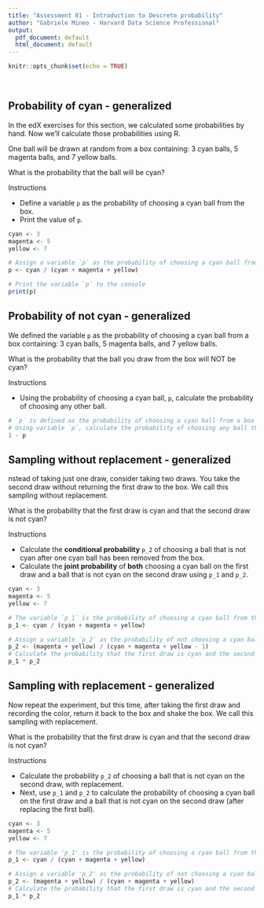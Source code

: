 ```yaml
---
title: "Assessment 01 - Introduction to Descrete probability"
author: "Gabriele Mineo - Harvard Data Science Professional"
output:
  pdf_document: default
  html_document: default
---
```


```r
knitr::opts_chunk$set(echo = TRUE)
```

<br/>

## **Probability of cyan - generalized**
In the edX exercises for this section, we calculated some probabilities by hand. Now we'll calculate those probabilities using R.

One ball will be drawn at random from a box containing: 3 cyan balls, 5 magenta balls, and 7 yellow balls.

What is the probability that the ball will be cyan?

Instructions

- Define a variable ```p``` as the probability of choosing a cyan ball from the box.
- Print the value of ```p```.

```r
cyan <- 3
magenta <- 5
yellow <- 7

# Assign a variable `p` as the probability of choosing a cyan ball from the box
p <- cyan / (cyan + magenta + yellow)

# Print the variable `p` to the console
print(p)
```  
 
## **Probability of not cyan - generalized**
We defined the variable ```p``` as the probability of choosing a cyan ball from a box containing: 3 cyan balls, 5 magenta balls, and 7 yellow balls.

What is the probability that the ball you draw from the box will NOT be cyan?

Instructions

- Using the probability of choosing a cyan ball, ```p```, calculate the probability of choosing any other ball.

```r
# `p` is defined as the probability of choosing a cyan ball from a box containing: 3 cyan balls, 5 magenta balls, and 7 yellow balls.
# Using variable `p`, calculate the probability of choosing any ball that is not cyan from the box
1 - p
``` 
 
## **Sampling without replacement - generalized**
nstead of taking just one draw, consider taking two draws. You take the second draw without returning the first draw to the box. We call this sampling without replacement.

What is the probability that the first draw is cyan and that the second draw is not cyan?

Instructions

- Calculate the **conditional probability** ```p_2``` of choosing a ball that is not cyan after one cyan ball has been removed from the box.
- Calculate the **joint probability** of **both** choosing a cyan ball on the first draw and a ball that is not cyan on the second draw using ```p_1``` and ```p_2```.

```r
cyan <- 3
magenta <- 5
yellow <- 7

# The variable `p_1` is the probability of choosing a cyan ball from the box on the first draw.
p_1 <- cyan / (cyan + magenta + yellow)

# Assign a variable `p_2` as the probability of not choosing a cyan ball on the second draw without replacement.
p_2 <- (magenta + yellow) / (cyan + magenta + yellow - 1)
# Calculate the probability that the first draw is cyan and the second draw is not cyan.
p_1 * p_2
```

## **Sampling with replacement - generalized**
Now repeat the experiment, but this time, after taking the first draw and recording the color, return it back to the box and shake the box. We call this sampling with replacement.

What is the probability that the first draw is cyan and that the second draw is not cyan?

Instructions

- Calculate the probability ```p_2``` of choosing a ball that is not cyan on the second draw, with replacement.
- Next, use ```p_1``` and ```p_2``` to calculate the probability of choosing a cyan ball on the first draw and a ball that is not cyan on the second draw (after replacing the first ball).


```r
cyan <- 3
magenta <- 5
yellow <- 7

# The variable 'p_1' is the probability of choosing a cyan ball from the box on the first draw.
p_1 <- cyan / (cyan + magenta + yellow)

# Assign a variable 'p_2' as the probability of not choosing a cyan ball on the second draw with replacement.
p_2 <- (magenta + yellow) / (cyan + magenta + yellow)
# Calculate the probability that the first draw is cyan and the second draw is not cyan.
p_1 * p_2
```


